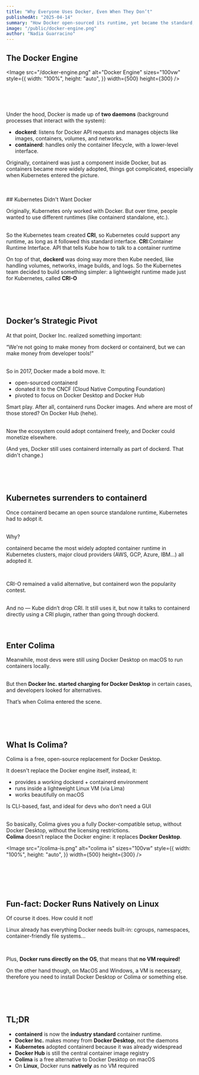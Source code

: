 ```yaml
---
title: "Why Everyone Uses Docker, Even When They Don’t"
publishedAt: "2025-04-14"
summary: "How Docker open-sourced its runtime, yet became the standard, and found survival through developer tools"
image: "/public/docker-engine.png"
author: "Nadia Guarracino"
---
```


## The Docker Engine

<Image
  src="/docker-engine.png"
  alt="Docker Engine"
  sizes="100vw"
  style={{
    width: "100%",
    height: "auto",
  }}
  width={500}
  height={300}
/>

<br />
<br />
<br />

Under the hood, Docker is made up of <strong>two daemons</strong> (background processes
that interact with the system):

<ul>
  <li>
    <strong>dockerd</strong>: listens for Docker API requests and manages
    objects like images, containers, volumes, and networks.
  </li>
  <li>
    <strong>containerd</strong>: handles only the container lifecycle, with a
    lower-level interface.
  </li>
</ul>

Originally, containerd was just a component inside Docker, but as containers became more widely adopted, things got complicated, especially when Kubernetes entered the picture.

<br />
<br />
## Kubernetes Didn't Want Docker

Originally, Kubernetes only worked with Docker.
But over time, people wanted to use different runtimes (like containerd standalone, etc.).

<br />
So the Kubernetes team created <strong>CRI</strong>, so Kubernetes could support
any runtime, as long as it followed this standard interface.

<Callout>
  <strong>CRI</strong>:Container Runtime Interface. API that tells Kube how to
  talk to a container runtime
</Callout>

<br />

On top of that, <strong>dockerd</strong> was doing way more then Kube needed, like handling volumes, networks, image builds, and logs.
So the Kubernetes team decided to build something simpler: a lightweight runtime made just for Kubernetes, called <strong>CRI-O</strong>

<br />
<br />
<br />

## Docker’s Strategic Pivot

At that point, Docker Inc. realized something important:

“We're not going to make money from dockerd or containerd, but we can make money from developer tools!”

<br />
So in 2017, Docker made a bold move. It:

<ul>
  <li>
    open-sourced containerd
  </li>
  <li>
    donated it to the CNCF (Cloud Native Computing Foundation)
  </li>
  <li>
    pivoted to focus on Docker Desktop and Docker Hub
  </li>
</ul>

Smart play. After all, containerd runs Docker images. And where are most of those stored? On Docker Hub (hehe).

<br />
Now the ecosystem could adopt containerd freely, and Docker could monetize elsewhere.

(And yes, Docker still uses containerd internally as part of dockerd. That didn't change.)

<br />
<br />
<br />

## Kubernetes surrenders to containerd

Once containerd became an open source standalone runtime, Kubernetes had to adopt it.

<br />
Why?
<br />

containerd became the most widely adopted container runtime in Kubernetes clusters, major cloud providers (AWS, GCP, Azure, IBM...) all adopted it.

<br />

CRI-O remained a valid alternative, but containerd won the popularity contest.

<br />
And no — Kube didn’t drop CRI. It still uses it, but now it talks to containerd
directly using a CRI plugin, rather than going through dockerd.

<br />
<br />
<br />

## Enter Colima

Meanwhile, most devs were still using Docker Desktop on macOS to run containers locally.

<br />
But then <strong>Docker Inc. started charging for Docker Desktop</strong> in certain cases, and developers looked for alternatives.

<br />

That’s when Colima entered the scene.

<br />
<br />
<br />

## What Is Colima?

Colima is a free, open-source replacement for Docker Desktop.

It doesn't replace the Docker engine itself, instead, it:

<ul>
  <li>
    provides a working dockerd + containerd environment
  </li>
  <li>
    runs inside a lightweight Linux VM (via Lima)
  </li>
  <li>
    works beautifully on macOS
  </li>
</ul>

Is CLI-based, fast, and ideal for devs who don’t need a GUI

<br />
So basically, Colima gives you a fully Docker-compatible setup, without Docker Desktop, without the licensing restrictions.

<br />
<Callout>
  <strong>Colima</strong> doesn’t replace the Docker engine: it replaces
  <strong>Docker Desktop</strong>.
</Callout>

<Image
  src="/colima-is.png"
  alt="colima is"
  sizes="100vw"
  style={{
    width: "100%",
    height: "auto",
  }}
  width={500}
  height={300}
/>

<br />
<br />
<br />
<br />

## Fun-fact: Docker Runs Natively on Linux

Of course it does. How could it not!
<br />

Linux already has everything Docker needs built-in: cgroups, namespaces, container-friendly file systems...

<br />

Plus, <strong>Docker runs directly on the OS</strong>, that means that <strong>no VM required!</strong>

On the other hand though, on MacOS and Windows, a VM is necessary, therefore you need to install
Docker Desktop or Colima or something else.

<br />
<br />
<br />

## TL;DR

<ul>
  <li>
    <strong>containerd</strong> is now the <strong>industry standard</strong>
    container runtime.
  </li>
  <li>
    <strong>Docker Inc.</strong> makes money from
    <strong>Docker Desktop</strong>, not the daemons
  </li>
  <li>
    <strong>Kubernetes</strong> adopted containerd because it was already
    widespread
  </li>
  <li>
    <strong>Docker Hub</strong> is still the central container image registry
  </li>
  <li>
    <strong>Colima</strong> is a free alternative to Docker Desktop on macOS
  </li>
  <li>
    On <strong>Linux</strong>, Docker runs <strong>natively</strong> as no VM
    required
  </li>
</ul>
<br />
<br />
<br />
<br />
